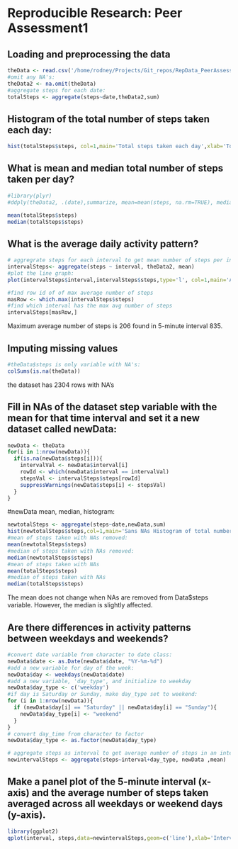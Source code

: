 # Reproducible Research: Peer Assessment1

## Loading and preprocessing the data
```r
theData <- read.csv('/home/rodney/Projects/Git_repos/RepData_PeerAssessment1/activity.csv', stringsAsFactors=FALSE, header=TRUE)
#omit any NA's:
theData2 <- na.omit(theData)
#aggregate steps for each date:
totalSteps <- aggregate(steps~date,theData2,sum)
```

## Histogram of the total number of steps taken each day:
```r
hist(totalSteps$steps, col=1,main='Total steps taken each day',xlab='Total steps')
```

## What is mean and median total number of steps taken per day?
```r
#library(plyr)
#ddply(theData2, .(date),summarize, mean=mean(steps, na.rm=TRUE), median=median(steps, na.rm=T))

mean(totalSteps$steps)
median(totalSteps$steps)
```

## What is the average daily activity pattern?
```r
# aggregrate steps for each interval to get mean number of steps per interval
intervalSteps<- aggregate(steps ~ interval, theData2, mean)
#plot the line graph:
plot(intervalSteps$interval,intervalSteps$steps,type='l', col=1,main='Average number of steps for all days',xlab='Interval',ylab='Average number of steps')

#find row id of of max average number of steps
masRow <- which.max(intervalSteps$steps)
#find which interval has the max avg number of steps
intervalSteps[masRow,]
```
Maximum average number of steps is 206 found in 5-minute interval 835.

## Imputing missing values
```r
#theData$steps is only variable with NA's:
colSums(is.na(theData))
```
the dataset has 2304 rows with NA's

## Fill in NAs of the dataset step variable with the mean for that time interval and set it a new dataset called newData:
```r
newData <- theData
for(i in 1:nrow(newData)){
  if(is.na(newData$steps[i])){
    intervalVal <- newData$interval[i]
    rowId <- which(newData$interval == intervalVal)
    stepsVal <- intervalSteps$steps[rowId]
    suppressWarnings(newData$steps[i] <- stepsVal)
  }
}
```
#newData mean, median, histogram:
```r
newtotalSteps <- aggregate(steps~date,newData,sum)
hist(newtotalSteps$steps,col=1,main='Sans NAs Histogram of total number of steps taken per day',xlab='Total steps taken per day')
#mean of steps taken with NAs removed:
mean(newtotalSteps$steps)
#median of steps taken with NAs removed:
median(newtotalSteps$steps)
#mean of steps taken with NAs
mean(totalSteps$steps)
#median of steps taken with NAs
median(totalSteps$steps)
```
The mean does not change when NAs are removed from Data$steps variable. However, the median is slightly affected.

## Are there differences in activity patterns between weekdays and weekends?
```r
#convert date variable from character to date class:
newData$date <- as.Date(newData$date, "%Y-%m-%d")
#add a new variable for day of the week:
newData$day <- weekdays(newData$date)
#add a new variable, 'day_type', and initialize to weekday
newData$day_type <- c('weekday')
#if day is Saturday or Sunday, make day_type set to weekend:
for (i in 1:nrow(newData)){
  if (newData$day[i] == "Saturday" || newData$day[i] == "Sunday"){
    newData$day_type[i] <- "weekend"
  }
}
# convert day_time from character to factor
newData$day_type <- as.factor(newData$day_type)

# aggregate steps as interval to get average number of steps in an interval across all days
newintervalSteps <- aggregate(steps~interval+day_type, newData ,mean)
```
## Make a panel plot of the 5-minute interval (x-axis) and the average number of steps taken averaged across all weekdays or weekend days (y-axis).
```r
library(ggplot2)
qplot(interval, steps,data=newintervalSteps,geom=c('line'),xlab='Interval', ylab='Number of Steps', main='')+facet_wrap(~day_type, ncol=1)
```


